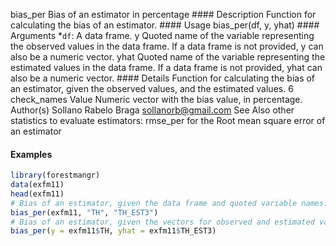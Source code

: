 
bias_per Bias of an estimator in percentage
#### Description
Function for calculating the bias of an estimator.
#### Usage
bias_per(df, y, yhat)
#### Arguments 
*``df``: A data frame.
y Quoted name of the variable representing the observed values in the data frame.
If a data frame is not provided, y can also be a numeric vector.
yhat Quoted name of the variable representing the estimated values in the data frame.
If a data frame is not provided, yhat can also be a numeric vector.
#### Details
Function for calculating the bias of an estimator, given the observed values, and the estimated
values.
6 check_names
Value
Numeric vector with the bias value, in percentage.
Author(s)
Sollano Rabelo Braga <sollanorb@gmail.com>
See Also
other statistics to evaluate estimators: rmse_per for the Root mean square error of an estimator

#### Examples
```r
library(forestmangr)
data(exfm11)
head(exfm11)
# Bias of an estimator, given the data frame and quoted variable names:
bias_per(exfm11, "TH", "TH_EST3")
# Bias of an estimator, given the vectors for observed and estimated values:
bias_per(y = exfm11$TH, yhat = exfm11$TH_EST3)
```
